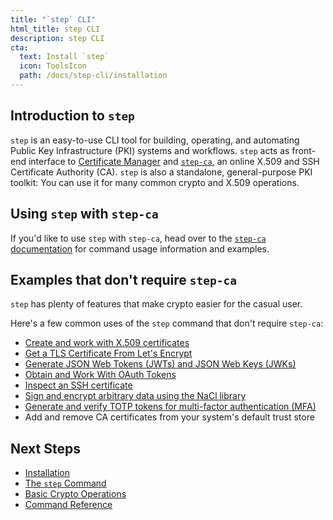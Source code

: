 ```yaml
---
title: "`step` CLI"
html_title: step CLI
description: step CLI
cta:
  text: Install `step`
  icon: ToolsIcon
  path: /docs/step-cli/installation
---
```


## Introduction to `step`

`step` is an easy-to-use CLI tool for building, operating, and automating Public Key Infrastructure (PKI) systems and workflows. `step` acts as front-end interface to [Certificate Manager](../certificate-manager) and [`step-ca`](../step-ca), an online X.509 and SSH Certificate Authority (CA). `step` is also a standalone, general-purpose PKI toolkit: You can use it for many common crypto and X.509 operations.

## Using `step` with `step-ca`

If you'd like to use `step` with `step-ca`, head over to the [`step-ca` documentation](../step-ca) for command usage information and examples.

## Examples that don't require `step-ca`

`step` has plenty of features that make crypto easier for the casual user.

Here's a few common uses of the `step` command that don't require `step-ca`:

- [Create and work with X.509 certificates](./basic-crypto-operations.mdx#create-and-work-with-x509-certificates)
- [Get a TLS Certificate From Let's Encrypt](./basic-crypto-operations.mdx#get-a-tls-certificate-from-lets-encrypt)
- [Generate JSON Web Tokens (JWTs) and JSON Web Keys (JWKs)](./basic-crypto-operations.mdx#generate-json-web-tokens-jwts-and-json-web-keys-jwks)
- [Obtain and Work With OAuth Tokens](./basic-crypto-operations.mdx#obtain-and-work-with-oauth-tokens)
- [Inspect an SSH certificate](./basic-crypto-operations.mdx#work-with-ssh-certificates)
- [Sign and encrypt arbitrary data using the NaCl library](./basic-crypto-operations.mdx#sign-and-encrypt-arbitrary-data)
- [Generate and verify TOTP tokens for multi-factor authentication (MFA)](./basic-crypto-operations.mdx#generate-totp-tokens-for-multi-factor-authentication-mfa)
- Add and remove CA certificates from your system's default trust store

## Next Steps

* [Installation](./installation.mdx)
* [The `step` Command](./the-step-command.mdx)
* [Basic Crypto Operations](./basic-crypto-operations.mdx)
* [Command Reference](./reference/)
